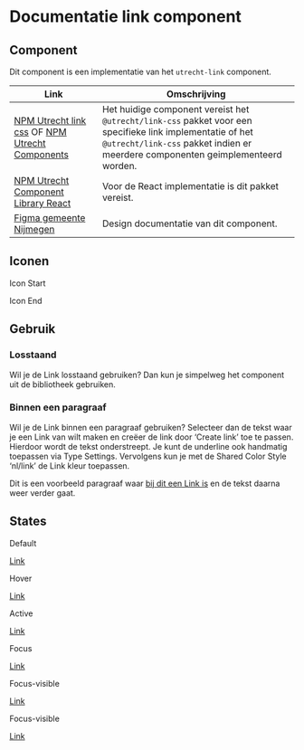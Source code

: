 
# Documentatie link component

## Component

Dit component is een implementatie van het `utrecht-link` component.

| Link                                                                                                                                           | Omschrijving                                                    |
| ---------------------------------------------------------------------------------------------------------------------------------------------- | --------------------------------------------------------------- |
| [NPM Utrecht link css](https://www.npmjs.com/package/@utrecht/link-css) OF [NPM Utrecht Components](https://www.npmjs.com/package/@utrecht/components) | Het huidige component vereist het `@utrecht/link-css` pakket voor een specifieke link implementatie of het `@utrecht/link-css` pakket indien er meerdere componenten geimplementeerd worden. |
| [NPM Utrecht Component Library React](https://www.npmjs.com/package/@utrecht/component-library-react) | Voor de React implementatie is dit pakket vereist. |
| [Figma gemeente Nijmegen](https://www.figma.com/design/g3AieWAFD3NtkbDDTTFC30/Novio---Nijmegen-Design-System?node-id=6576-13126) | Design documentatie van dit component.  

## Iconen
Icon Start
<Canvas of={Link.IconStart} sourceState="none" />

Icon End
<Canvas of={Link.IconEnd} sourceState="none" />

## Gebruik
### Losstaand 
Wil je de Link losstaand gebruiken? Dan kun je simpelweg het component uit de bibliotheek gebruiken.
<Canvas of={Link.Default} sourceState="none" />

### Binnen een paragraaf 
Wil je de Link binnen een paragraaf gebruiken? Selecteer dan de tekst waar je een Link van wilt maken en creëer de link door ‘Create link’ toe te passen. Hierdoor wordt de tekst onderstreept. Je kunt de underline ook handmatig toepassen via Type Settings. Vervolgens kun je met de Shared Color Style ‘nl/link’ de Link kleur toepassen. 
<Unstyled>
<div className="utrecht-document nijmegen-theme">
    <div className="preview-canvas">
        <p class="utrecht-paragraph">Dit is een voorbeeld paragraaf waar <a href="#" class="utrecht-link utrecht-link--html-a" title="Link">bij dit een Link is</a> en de tekst daarna weer verder gaat.</p>
    </div>
</div>
</Unstyled>

## States
Default
<Unstyled>
<div className="utrecht-document nijmegen-theme">
    <div className="preview-canvas">
        <a href="#" class="utrecht-link utrecht-link--html-a" title="Link">Link</a>
    </div>
</div>
</Unstyled>

Hover
<Unstyled>
<div className="utrecht-document nijmegen-theme">
    <div className="preview-canvas">
        <a href="#" class="utrecht-link utrecht-link--html-a utrecht-link--hover" title="Link">Link</a>
    </div>
</div>
</Unstyled>

Active
<Unstyled>
<div className="utrecht-document nijmegen-theme">
    <div className="preview-canvas">
        <a href="#" class="utrecht-link utrecht-link--html-a utrecht-link--active" title="Link">Link</a>
    </div>
</div>
</Unstyled>

Focus
<Unstyled>
<div className="utrecht-document nijmegen-theme">
    <div className="preview-canvas">
        <a href="#" class="utrecht-link utrecht-link--html-a utrecht-link--focus" title="Link">Link</a>
    </div>
</div>
</Unstyled>

Focus-visible
<Unstyled>
<div className="utrecht-document nijmegen-theme">
    <div className="preview-canvas">
        <a href="#" class="utrecht-link utrecht-link--html-a utrecht-link--focus utrecht-link--focus-visible" title="Link">Link</a>
    </div>
</div>
</Unstyled>

Focus-visible
<Unstyled>
<div className="utrecht-document nijmegen-theme">
    <div className="preview-canvas">
        <a href="#" class="utrecht-link utrecht-link--html-a utrecht-link--visited" title="Link">Link</a>
    </div>
</div>
</Unstyled>